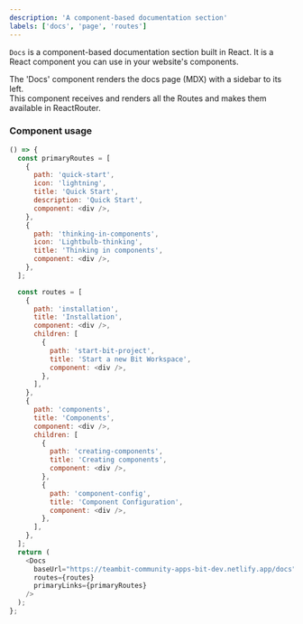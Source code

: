 ```yaml
---
description: 'A component-based documentation section'
labels: ['docs', 'page', 'routes']
---
```



`Docs` is a component-based documentation section built in React. It is a React component you can use in your website's components.

The 'Docs' component renders the docs page (MDX) with a sidebar to its left.  
This component receives and renders all the Routes and makes them available in ReactRouter.

### Component usage

```js live
() => {
  const primaryRoutes = [
    {
      path: 'quick-start',
      icon: 'lightning',
      title: 'Quick Start',
      description: 'Quick Start',
      component: <div />,
    },
    {
      path: 'thinking-in-components',
      icon: 'Lightbulb-thinking',
      title: 'Thinking in components',
      component: <div />,
    },
  ];

  const routes = [
    {
      path: 'installation',
      title: 'Installation',
      component: <div />,
      children: [
        {
          path: 'start-bit-project',
          title: 'Start a new Bit Workspace',
          component: <div />,
        },
      ],
    },
    {
      path: 'components',
      title: 'Components',
      component: <div />,
      children: [
        {
          path: 'creating-components',
          title: 'Creating components',
          component: <div />,
        },
        {
          path: 'component-config',
          title: 'Component Configuration',
          component: <div />,
        },
      ],
    },
  ];
  return (
    <Docs
      baseUrl="https://teambit-community-apps-bit-dev.netlify.app/docs"
      routes={routes}
      primaryLinks={primaryRoutes}
    />
  );
};
```
